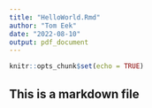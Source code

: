 ```yaml
---
title: "HelloWorld.Rmd"
author: "Tom Eek"
date: "2022-08-10"
output: pdf_document
---
```


```r
knitr::opts_chunk$set(echo = TRUE)
```

## This is a markdown file
